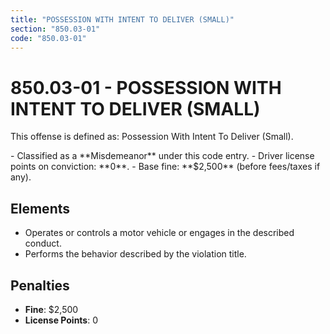 ```yaml
---
title: "POSSESSION WITH INTENT TO DELIVER (SMALL)"
section: "850.03-01"
code: "850.03-01"
---
```





# 850.03-01 - POSSESSION WITH INTENT TO DELIVER (SMALL)

This offense is defined as: Possession With Intent To Deliver (Small).

<Aside type="caution" title="Charge Type: Misdemeanor">
- Classified as a **Misdemeanor** under this code entry.
- Driver license points on conviction: **0**.
- Base fine: **$2,500** (before fees/taxes if any).
</Aside>

## Elements
- Operates or controls a motor vehicle or engages in the described conduct.
- Performs the behavior described by the violation title.

## Penalties
- **Fine**: $2,500
- **License Points**: 0
